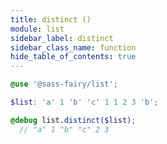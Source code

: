 ```yaml
---
title: distinct ()
module: list
sidebar_label: distinct
sidebar_class_name: function
hide_table_of_contents: true
---
```


<FieldDetails />

```scss
@use '@sass-fairy/list';

$list: 'a' 1 'b' 'c' 1 1 2 3 'b';

@debug list.distinct($list);
  // "a" 1 "b" "c" 2 3
```
